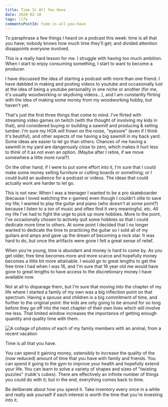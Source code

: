 ```yaml
---
title: Time Is All You Have
date: 2020-02-18
tags: life
commentsPostId: time-is-all-you-have
---
```


To paraphrase a few things I heard on a podcast this week: time is all that you have; nobody knows how much time they'll get; and divided attention disappoints everyone involved.

This is a really hard lesson for me. I struggle with having too much ambition. When I start to enjoy consuming something, I start to want to become a producer.

I have discussed the idea of starting a podcast with more than one friend. I have dabbled in making and posting videos to youtube and occasionally lust at the idea of being a youtube personality in one niche or another (for me, it's usually woodworking or skydiving videos...), and I am constantly flirting with the idea of making some money from my woodworking hobby, but haven't yet.

That's just the first three things that come to mind. I've flirted with streaming video games on twitch (with the thought of involving my kids in that), and considered buying or building a sawmill and producing & selling lumber. I'm sure my HOA will frown on the noise, "eyesore" (even if I think it's beutiful), and other aspects of me having a big sawmill in my back yard. Some ideas are easier to let go than others. Chances of me having a sawmill in my yard are dangerously close to zero, which makes it hurt less to think of it as not even an option. (Maybe after I retire, if we move somewhere a little more rural?)

On the other hand, if I were to put some effort into it, I'm sure that I could make some money selling furniture or cutting boards or something; or I could build an audience for a podcast or videos. The ideas that could actually work are harder to let go.

This is not new: When I was a teenager I wanted to be a pro skateboarder (because I loved watching the x-games) even though I couldn't ollie to save my life; I wanted to play the guitar and piano (who doesn't at some point?) because I listen to a ton of music and often find it very meaningful, etc. All my life I've had to fight the urge to pick up more hobbies. More to the point, I've occasionally chosen to actively quit some hobbies so that I could dedicate more time to others. At some point I decided that I no longer wanted to dedicate the time to practicing the guitar so I sold all of my guitars and amps and gave up the dream of becoming a rock star. It was hard to do, but once the artifacts were gone I felt a great sense of relief.

When you're young, time is abundant and money is hard to come by. As you get older, free time becomes more and more scarce and hopefully money becomes a little bit more attainable. I would go to great lengths to get the free time I had when I was 16, and I'm sure that 16 year old me would have gone to great lengths to have access to the discretionary money I have available now.

Not at all to disparage them, but I'm sure that moving into the chapter of my life where I started a family of my own was a big inflection point on that spectrum. Having a spouse and children is a big commitment of time, and further to the original point: the kids are only going to be around for so long before they go off into the next chapter of their own lives which will involve me less. That limited window increases the importance of getting enough quantity and quality time with them.

![A collage of photos of each of my family members with an animal, from a recent vacation](./images/cruise-family.jpg)

Time is all that you have.

You can spend it gaining money, ostensibly to increase the quality of the (now reduced) amount of time that you have with family and friends. You can spend it going to the gym to improve your health and hopefully extend your life. You can learn to solve a variety of shapes and sizes of "twisting puzzles" (rubik's cubes). There are effectively an infinite number of things you could do with it; but in the end, everything comes back to time.

Be deliberate about how you spend it. Take inventory every once in a while and really ask yourself if each interest is worth the time that you're investing into it.
